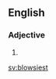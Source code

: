 ==English==

===Adjective===
{{head|en|adjective superlative form}}

# {{en-superlative of|blowsy}}

[[sv:blowsiest]]